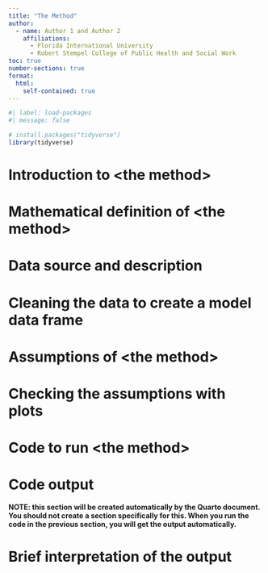 ```yaml
---
title: "The Method"
author:
  - name: Author 1 and Author 2
    affiliations:
      - Florida International University
      - Robert Stempel College of Public Health and Social Work
toc: true
number-sections: true
format:
  html:
    self-contained: true
---
```


```r
#| label: load-packages
#| message: false

# install.packages("tidyverse")
library(tidyverse)
```



# Introduction to \<the method\>



# Mathematical definition of \<the method\>



# Data source and description



# Cleaning the data to create a model data frame



# Assumptions of \<the method\>



# Checking the assumptions with plots



# Code to run \<the method\>



# Code output
**NOTE: this section will be created automatically by the Quarto document. You should not create a section specifically for this. When you run the code in the previous section, you will get the output automatically.**



# Brief interpretation of the output


